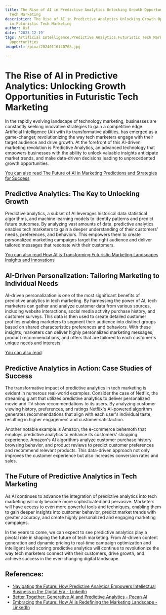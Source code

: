 ```yaml
---
title: The Rise of AI in Predictive Analytics Unlocking Growth Opportunities in Futuristic
  Tech Marketing
description: The Rise of AI in Predictive Analytics Unlocking Growth Opportunities
  in Futuristic Tech Marketing
author: Usf
date: '2023-12-19'
tags: Artificial Intelligence,Predictive Analytics,Futuristic Tech Marketing,Growth
  Opportunities
imageUrl: /pixa/20240116140708.jpg

---
```

# The Rise of AI in Predictive Analytics: Unlocking Growth Opportunities in Futuristic  Tech  Marketing

In the rapidly evolving landscape of technology  marketing, businesses are constantly seeking innovative strategies to gain a competitive edge.  Artificial Intelligence (AI) with its transformative abilities, has emerged as a game-changer,  revolutionizing the way tech marketers engage with their target  audience and drive growth. At the forefront of this AI-driven marketing revolution is Predictive Analytics, an advanced technology that empowers businesses with the ability to unlock valuable insights anticipate market trends,  and make data-driven decisions leading to unprecedented  growth opportunities.

[You can also read The Future of AI in Marketing Predictions and Strategies for Success](The%20Future%20of%20AI%20in%20Marketing%20Predictions%20and%20Strategies%20for%20Success)


## Predictive Analytics: The Key to Unlocking Growth

Predictive analytics, a subset  of AI leverages historical data statistical algorithms,  and machine  learning models to identify patterns and predict future outcomes. By analyzing  vast  amounts  of data, predictive analytics enables tech  marketers to gain a deeper  understanding of their customers' needs, preferences, and behaviors. This empowers them to create personalized marketing campaigns target the right audience and  deliver  tailored messages that resonate with  their customers.

[You can also  read  How AI  is Transforming Futuristic Marketing Landscapes Insights and Innovations](How%20AI%20is%20Transforming%20Futuristic%20Marketing%20Landscapes%20Insights%20and%20Innovations)


## AI-Driven Personalization:  Tailoring  Marketing to Individual Needs

AI-driven personalization is one of  the most significant  benefits  of predictive analytics in tech marketing. By harnessing  the power of AI, tech marketers can  gather and analyze customer  data from various sources, including website interactions, social media activity purchase history,  and customer surveys. This data is then used to create detailed customer profiles enabling marketers to segment their  audience into distinct groups based on shared characteristics preferences and behaviors. With these  insights, marketers can deliver highly personalized marketing  messages, product recommendations, and offers that  are tailored to each customer's unique needs  and interests.

[You can also read ]()


## Predictive Analytics in Action: Case Studies of Success

The transformative impact of predictive analytics in tech marketing is evident in numerous real-world examples. Consider the  case of Netflix, the streaming giant that utilizes predictive analytics to deliver personalized  movie and TV show  recommendations to its  users. By analyzing customer viewing history, preferences, and ratings Netflix's AI-powered algorithm generates recommendations that align  with each user's individual taste, resulting in higher engagement and customer satisfaction.

Another notable example is Amazon, the e-commerce behemoth that employs predictive analytics to enhance its  customers' shopping experience. Amazon's AI algorithms analyze customer purchase history browsing behavior, and product reviews to predict customer preferences and recommend relevant products. This  data-driven approach not only improves the customer experience but also increases conversion rates and  sales.

## The Future of Predictive Analytics in Tech Marketing

As AI continues  to advance the integration of predictive analytics into  tech marketing will only become more sophisticated and pervasive. Marketers will have  access to even more powerful tools and techniques, enabling them to gain deeper insights into customer behavior, predict market trends with greater accuracy, and create highly personalized and engaging marketing campaigns.

In  the years to come, we can  expect to see predictive analytics play a  pivotal  role in shaping the future of tech marketing. From AI-driven content  generation and dynamic pricing to real-time campaign optimization and intelligent  lead scoring predictive analytics will continue to  revolutionize the way tech marketers connect with their customers, drive growth, and achieve success in the ever-changing digital landscape.

## References:
- [Navigating the Future: How Predictive Analytics Empowers Intellectual Business in the Digital Era - LinkedIn](https://www.linkedin.com/pulse/navigating-future-how-predictive-analytics-empowers-intellectual-wivff?trk=article-ssr-frontend-pulse_more-articles_related-content-card)
- [Better Together: Generative AI and Predictive Analytics - Pecan AI](https://www.pecan.ai/blog/generative-ai-predictive-analytics/)
- [Embracing the Future: How AI is Redefining the Marketing Landscape - LinkedIn](https://www.linkedin.com/pulse/embracing-future-how-ai-redefining-marketing-nancy-githumbi)

